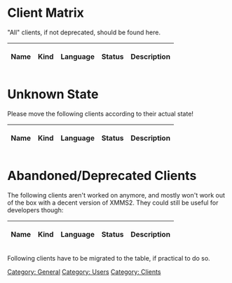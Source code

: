 = Client Matrix =

"All" clients, if not deprecated, should be found here.

{| class="wikitable"
! Name || Kind || Language || Status || Description
{{ClientTableEntry|Azrael| Graphical / GTK | C | development stalled | Basic player with nice additions }}
{{ClientTableEntry|bluegroove| Graphical / GTK | Ruby | website unreachable | Typical player with queueing support }}
{{ClientTableEntry|Camio| Simple Dock (GTK) | Python | in development | Small dock with basic commands }}
{{ClientTableEntry|EkoXMMS2| Plugin for X-Chat | C | in development | Small player integrated into X-Chat }}
{{ClientTableEntry|Euphoria| Graphical / EFL | Ruby | rewrite | player for Enlightenment (DR17) }}
{{ClientTableEntry|eq| Graphical / GTK | Python | in development | Simple equalizer frontend }}
{{ClientTableEntry|Esperanza| Graphical / QT4 | C++ | in development | Lightweight, basic player }}
{{ClientTableEntry|gkrellxmms2| Plugin for GKrellM2 | C | in development | feature-rich enhancement of GKrellM2 }}
{{ClientTableEntry|gx2osd| On-Screen Display (GTK) | C++ | in development | Skinnable on-screen display }}
{{ClientTableEntry|gxmms2| Graphical / GTK | C | in development | Lightweight, basic player with playlist editor }}
{{ClientTableEntry|Harald| Mobile Phone / Bluetooth | JavaME/C | in development | Player running on Java capable mobile phone }}
{{ClientTableEntry|Insanity| Graphical / GTK | Python | in development | Simple but complete player }}
{{ClientTableEntry|ixmms2| Plugin for irssi | Perl | in development | Control and query xmms2 within irssi }}
{{ClientTableEntry|juxtapose| Graphical / GTK | Python | development stalled(?) | very simple, basic player }}
{{ClientTableEntry|lxmms2| IR remote control (LIRC) | C | in development | Control XMMS2 with your remote control }}
{{ClientTableEntry|LXMusic| Graphical / GTK | C | in development | Very simple player, integrated into LXDE }}
{{ClientTableEntry|nyello| console, interactive | C++ | in development | powerfull pseudo-shell interface }}
{{ClientTableEntry|SAXm2s| Graphical / QT | Python | in development | Simplicistic player }}
{{ClientTableEntry|SeMMiX| Graphical / GTK | C | partly rewrite | Full-featured, lightweight player }}
{{ClientTableEntry|Shellac| Graphical / GTK | Python | in development | highly customizable player }}
{{ClientTableEntry|snett| Icon+Menu / GTK | Ruby | in development | Desktop icon providing simple operations }}
{{ClientTableEntry|TurboX2| Browser / Webclient | Python, JS | in development | Lets you control XMMS2 via your Webbrowser }}
{{ClientTableEntry|X4X| Graphical /XWidgets | Java | in development | Almost complete player, works with Java Webstart }}
{{ClientTableEntry|XMMS2 CLI client| console | C | in development | feature-rich, basic client that comes with XMMS2 }}
{{ClientTableEntry|XMMS2Musica| Graphical / Skinable | Python | in development | Template-alike simple skinned player }}
{{ClientTableEntry|XMMS2tray| Tray Icon / GTK | Python | in development | *nix GTK+2 system tray integration }}
{{ClientTableEntry|XmmsDeskbar| Plugin for Gnome Deskbar | Python | in development | When typing in the input field of deskbar, albums, songs and artists are queried }}
{{ClientTableEntry|XMMS2-Scrobbler| AudioScrobbler | Ruby | in development | Submits playing data to AudioScrobbler/Last.FM }}
{{ClientTableEntry|xmms2Plugin| Plugin for irssi | C++ | in development | Control and query xmms2 within irssi }}
|}

= Unknown State =

Please move the following clients according to their actual state!

{| class="wikitable"
! Name || Kind || Language || Status || Description
{{ClientTableEntry|Chalyx| Graphical / Metaclient | Python | website unreachable | Flexible modular player to build ontop }}
{{ClientTableEntry|Wmxmms2| Dockapp (WindowMaker) | C | discontinued? | Display for the WindowMaker/Fluxbox dock }}
{{ClientTableEntry|xmms2_blue| Mobile Phone / Bluetooth | C | probably abandoned | Player working with SonyEriccson mobile phone }}
{{ClientTableEntry|xmms2-osd| On-Screen Display / XOSD | Python | website unreachable | Simple(?) on-screen display }}
{{ClientTableEntry|XMMS2-AMP| Graphical / Skinnable | ? | vaporware | Resembles good ol' XMMS }}
{{ClientTableEntry|xmms2joystick| Joystick | C | website unreachable | Control XMMS2 with a joystick device }}
{{ClientTableEntry|XMMS2 Webterface| Browser / Template | Ruby | discontinued? | Template for eRuby, whatever that may be}}
|}

= Abandoned/Deprecated Clients =

The following clients aren't worked on anymore, and mostly won't work out of the box with a decent version of XMMS2. They could still be useful for developers though:

{| class="wikitable"
! Name || Kind || Language || Status || Description
{{ClientTableEntry|fvwm2xmms| Plugin for FVWM | C | website is gone | Basic display to be integrated into FVWM desktop }}
{{ClientTableEntry|Eloquence| Plugin for E17 | C | website unavailable | themeable desktop module }}
{{ClientTableEntry|nxmms2| console / ncurses | C | doesn't compile anymore | rudimentary player functionality }}
{{ClientTableEntry|Promoe| Graphical / Skinnable, QT4 | C++ | abandoned | Clone of classic Winamp / XMMS }}
{{ClientTableEntry|Shhh| Graphical / GNUStep | C | unavailable | Little Player for the GNUStep desktop }}
{{ClientTableEntry|x2cp| console / ncurses | C++ | last version May 2006 | rudimentary player functionality }}
|}

Following clients have to be migrated to the table, if practical to do so.

{{ClientSummary| name=XMMS2www| description=Previously on this page as 'Unnamed PHP client'. This project is reported as 'kind of dead at this time'.}}

{{ClientSummary| name=xmms2-shell| description=xmms2-shell is an interactive shell client for XMMS2. It's like [http://freshmeat.net/projects/xmms-shell/ xmms-shell], but with commands matching the XMMS2 CLI client.}}

{{ClientSummary| name=XMMS2Curse| description=XMMS2Curse is a python client using ncurses for its interface.}}

{{ClientSummary| name=xmms2curses| description=x2c is a client written in C using curses (not specifically ncurses, all code is tested with NetBSD's curses and ncurses).}}

{{ClientSummary| name=xmms2play| description=xmms2play is a simple GTK2 xmms2 client written in C. It is designed for those that desire a minimalist design. It does not include a playlist, instead intending for external applications such as [[Client:medialib-ui | medialib-ui]] to be used for that purpose.}}

{{ClientSummary| name=perlamp| description=Perlamp should be a front-end that allows it to open Wxxamp modern skins. The current status is a proof-of-concept written in Perl with perlgtk that allows incomplete viewing of several modern skins with Maki support.}}

{{ClientSummary| name=XMMS2 xml-rpc| description=A ruby client thats an xml-rpc server, Also included is a php xml-rpc client.}}

{{ClientSummary| name=medialib-ui| description=This is a standalone medialib and playlist client. Aimed at functionality instead of pretty visuals. The idea is to have the client as a complement of a desktop-nice xmms client.}}

{{ClientSummary| name=RXmms2| description=RXmms2 is an XMMS/BMP clone written using Ruby and Gtk2. It aims to provide the look & feel of XMMS that you're used to while adding new advanced features like medialib operations, a more advanced display string parser, and regular expression searches.}}

[[Category: General]]
[[Category: Users]]
[[Category: Clients]]